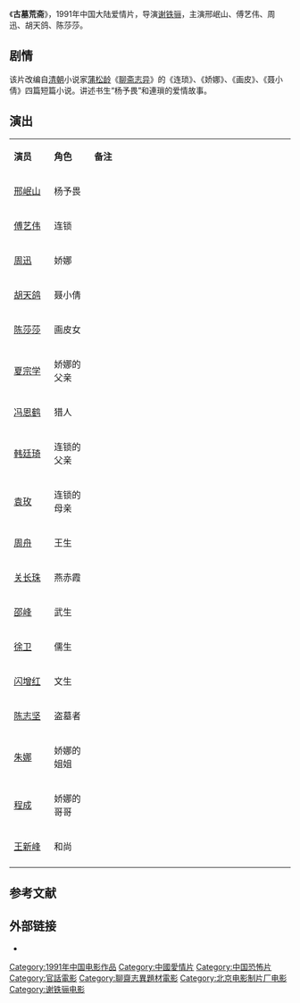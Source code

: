 {{电影信息框
| 片名     = 古墓荒斋
| 电影原名 = <!-- ''{{lang|en| }}''  -->
| 图像     = Inside an Old Grave poster.jpg
| 图像说明 = 海报
| 导演     = [[谢铁骊|谢铁骊]]
| 监制     = 
| 制片     = 王学朴、吴京京
| 编剧     = 谢蓬松、谢铁骊
| 原著     = [[蒲松龄|蒲松龄]]《[[聊斋志异|聊斋志异]]》
| 主演     = {{ubl|邢岷山|傅艺伟|周迅|胡天鸽|陈莎莎}}
| 配乐     = 杨来祥
| 摄影     = 郑煜元
| 剪辑     = 苏鸿文
| 制片商   = [[中国电影集团公司北京电影制片厂|北京电影制片厂]]
| 发行商   = 
| 上映日期 =1991年（中国大陆）
| 片长     = 96分钟
| 产地     = {{CHNML}}
| 语言     = 普通话
| 预算     = 
| 票房     = 
| 前集     = 
| 续集     = 
}}
《'''古墓荒斋'''》，1991年中国大陆爱情片，导演[[谢铁骊|谢铁骊]]，主演邢岷山、傅艺伟、周迅、胡天鸽、陈莎莎。

== 剧情 ==
{{See also|聊斋志异}}
该片改编自[[清朝|清朝]]小说家[[蒲松龄|蒲松龄]]《[[聊斋志异|聊斋志异]]》的《连琐》、《娇娜》、《画皮》、《聂小倩》四篇短篇小说。讲述书生“杨予畏”和連瑣的爱情故事。

== 演出 ==
{|class="wikitable" width="70%"
|- style="background:cornflowerblue; color:white" align=center
|style="width:10%"|'''演员'''||style="width:10%"|'''角色'''||style="width:50%"|'''备注'''
|-
| [[邢岷山|邢岷山]] || 杨予畏 || 
|-
| [[傅艺伟|傅艺伟]] || 连锁 || 
|- 
| [[周迅|周迅]] || 娇娜 || 
|- 
| [[胡天鸽|胡天鸽]] || 聂小倩 || 
|-
| [[陈莎莎|陈莎莎]] || 画皮女 || 
|-
| [[夏宗学|夏宗学]] || 娇娜的父亲 || 
|-
| [[冯恩鹤|冯恩鹤]] || 猎人 || 
|- 
| [[韩廷琦|韩廷琦]] || 连锁的父亲 || 
|- 
| [[袁玫|袁玫]] || 连锁的母亲 || 
|-
| [[周舟|周舟]] || 王生 || 
|-
| [[关长珠|关长珠]] || 燕赤霞 || 
|-
| [[邵峰|邵峰]] || 武生 || 
|-
| [[徐卫|徐卫]] || 儒生 || 
|- 
| [[闪增红|闪增红]] || 文生 || 
|- 
| [[陈志坚|陈志坚]] || 盗墓者 || 
|-
| [[朱娜|朱娜]] || 娇娜的姐姐 || 
|-
|[[程成|程成]] || 娇娜的哥哥 ||
|-
| [[王新峰|王新峰]] || 和尚 || 
|-
|}

==参考文献==
{{reflist}}

== 外部链接 ==
*{{douban}}

{{谢铁骊}}
{{聂小倩系列}}

{{Authority control}}
{{DEFAULTSORT:Gu古}}
[[Category:1991年中国电影作品|Category:1991年中国电影作品]]
[[Category:中國愛情片|Category:中國愛情片]]
[[Category:中国恐怖片|Category:中国恐怖片]]
[[Category:官話電影|Category:官話電影]]
[[Category:聊齋志異題材電影|Category:聊齋志異題材電影]]
[[Category:北京电影制片厂电影|Category:北京电影制片厂电影]]
[[Category:谢铁骊电影|Category:谢铁骊电影]]